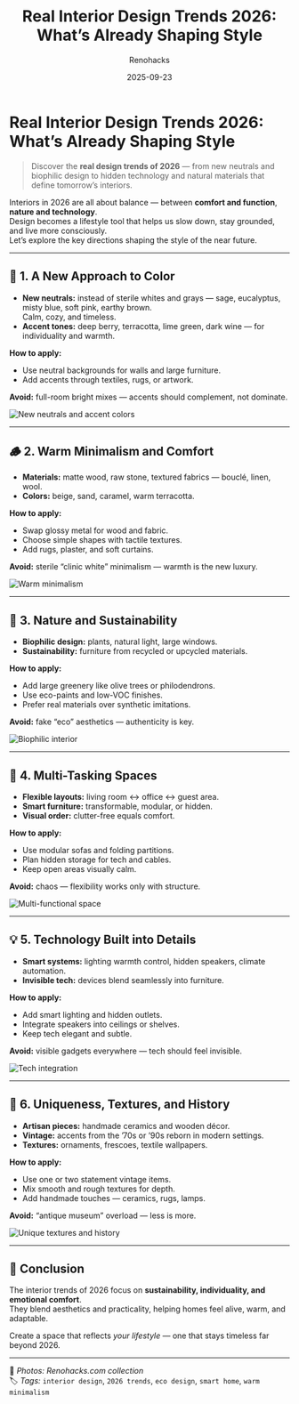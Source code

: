 ﻿---
title: "Real Interior Design Trends 2026: What’s Already Shaping Style"
description: "An overview of the most reliable interior trends of 2026 — colors, materials, functionality, and technology at the core."
date: 2025-09-23
cover: "/images/trends-2026/cover-en.png"
tags: ["design", "interior", "2026", "trends", "materials"]
author: "Renohacks"
translationOf: "trendy-2026"
draft: false
keywords:
  - "interior design trends 2026"
  - "color trends 2026"
  - "modern materials 2026"
  - "sustainable interiors"
  - "biophilic design"
  - "smart home design 2026"
  - "warm minimalism"
  - "eco-friendly interiors"
  - "future home design"
  - "multi-functional interiors"
  - "vintage and textures 2026"

---

# Real Interior Design Trends 2026: What’s Already Shaping Style

> Discover the **real design trends of 2026** — from new neutrals and biophilic design to hidden technology and natural materials that define tomorrow’s interiors.

Interiors in 2026 are all about balance — between **comfort and function**, **nature and technology**.  
Design becomes a lifestyle tool that helps us slow down, stay grounded, and live more consciously.  
Let’s explore the key directions shaping the style of the near future.

---

## 🎨 1. A New Approach to Color

- **New neutrals:** instead of sterile whites and grays — sage, eucalyptus, misty blue, soft pink, earthy brown.  
Calm, cozy, and timeless.
- **Accent tones:** deep berry, terracotta, lime green, dark wine — for individuality and warmth.

**How to apply:**
- Use neutral backgrounds for walls and large furniture.
- Add accents through textiles, rugs, or artwork.

**Avoid:** full-room bright mixes — accents should complement, not dominate.

![New neutrals and accent colors](/images/trends-2026/colors.png)

---

## 🪵 2. Warm Minimalism and Comfort

- **Materials:** matte wood, raw stone, textured fabrics — bouclé, linen, wool.
- **Colors:** beige, sand, caramel, warm terracotta.

**How to apply:**
- Swap glossy metal for wood and fabric.
- Choose simple shapes with tactile textures.
- Add rugs, plaster, and soft curtains.

**Avoid:** sterile “clinic white” minimalism — warmth is the new luxury.

![Warm minimalism](/images/trends-2026/warm-minimalism.png)

---

## 🌿 3. Nature and Sustainability

- **Biophilic design:** plants, natural light, large windows.
- **Sustainability:** furniture from recycled or upcycled materials.

**How to apply:**
- Add large greenery like olive trees or philodendrons.
- Use eco-paints and low-VOC finishes.
- Prefer real materials over synthetic imitations.

**Avoid:** fake “eco” aesthetics — authenticity is key.

![Biophilic interior](/images/trends-2026/biophilic.png)

---

## 🧩 4. Multi-Tasking Spaces

- **Flexible layouts:** living room ↔ office ↔ guest area.
- **Smart furniture:** transformable, modular, or hidden.
- **Visual order:** clutter-free equals comfort.

**How to apply:**
- Use modular sofas and folding partitions.
- Plan hidden storage for tech and cables.
- Keep open areas visually calm.

**Avoid:** chaos — flexibility works only with structure.

![Multi-functional space](/images/trends-2026/multifunctional.png)

---

## 💡 5. Technology Built into Details

- **Smart systems:** lighting warmth control, hidden speakers, climate automation.
- **Invisible tech:** devices blend seamlessly into furniture.

**How to apply:**
- Add smart lighting and hidden outlets.
- Integrate speakers into ceilings or shelves.
- Keep tech elegant and subtle.

**Avoid:** visible gadgets everywhere — tech should feel invisible.

![Tech integration](/images/trends-2026/smart-tech.png)

---

## 🧶 6. Uniqueness, Textures, and History

- **Artisan pieces:** handmade ceramics and wooden décor.
- **Vintage:** accents from the ’70s or ’90s reborn in modern settings.
- **Textures:** ornaments, frescoes, textile wallpapers.

**How to apply:**
- Use one or two statement vintage items.
- Mix smooth and rough textures for depth.
- Add handmade touches — ceramics, rugs, lamps.

**Avoid:** “antique museum” overload — less is more.

![Unique textures and history](/images/trends-2026/vintage.png)

---

## 🌄 Conclusion

The interior trends of 2026 focus on **sustainability, individuality, and emotional comfort**.  
They blend aesthetics and practicality, helping homes feel alive, warm, and adaptable.

Create a space that reflects *your lifestyle* — one that stays timeless far beyond 2026.

---

📸 *Photos: Renohacks.com collection*  
🏷️ *Tags:* `interior design`, `2026 trends`, `eco design`, `smart home`, `warm minimalism`
